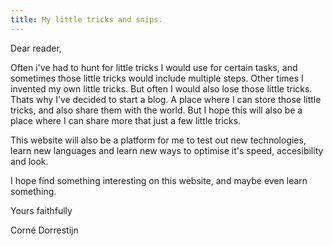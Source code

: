 ```yaml
---
title: My little tricks and snips.
---
```



Dear reader,

Often i've had to hunt for little tricks I would use for certain tasks,
and sometimes those little tricks would include multiple steps. Other
times I invented my own little tricks. But often I would also lose those
little tricks. Thats why I’ve decided to start a blog. A place where I
can store those little tricks, and also share them with the world. But I
hope this will also be a place where I can share more that just a few
little tricks.

This website will also be a platform for me to test out new technologies,
learn new languages and learn new ways to optimise it's speed, accesibility
and look.

I hope find something interesting on this website, and maybe even learn
something.

Yours faithfully

Corné Dorrestijn

